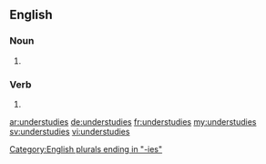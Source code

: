 ==English==

===Noun===
{{head|en|plural}}

# {{plural of|understudy|lang=en}}

===Verb===
{{head|en}}

# {{en-third-person singular of|understudy}}

[[Category:English plurals ending in "-ies"]]

[[ar:understudies]]
[[de:understudies]]
[[fr:understudies]]
[[my:understudies]]
[[sv:understudies]]
[[vi:understudies]]